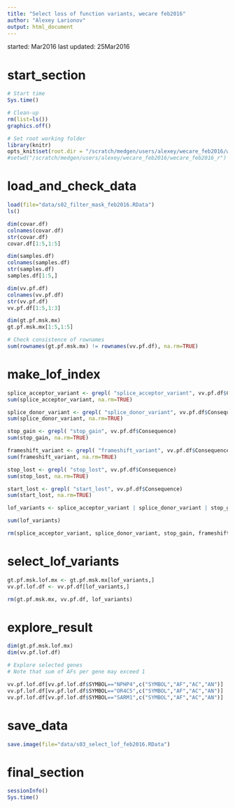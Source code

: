 ```yaml
---
title: "Select loss of function variants, wecare feb2016"
author: "Alexey Larionov"
output: html_document
---
```


started: Mar2016
last updated: 25Mar2016

# start_section

```r

# Start time
Sys.time()

# Clean-up
rm(list=ls())
graphics.off()

# Set root working folder
library(knitr)
opts_knit$set(root.dir = "/scratch/medgen/users/alexey/wecare_feb2016/wecare_feb2016_r")
#setwd("/scratch/medgen/users/alexey/wecare_feb2016/wecare_feb2016_r")

```

# load_and_check_data

```r

load(file="data/s02_filter_mask_feb2016.RData")
ls()

dim(covar.df)
colnames(covar.df)
str(covar.df)
covar.df[1:5,1:5]

dim(samples.df)
colnames(samples.df)
str(samples.df)
samples.df[1:5,]

dim(vv.pf.df)
colnames(vv.pf.df)
str(vv.pf.df)
vv.pf.df[1:5,1:3]

dim(gt.pf.msk.mx)
gt.pf.msk.mx[1:5,1:5]

# Check consistence of rownames
sum(rownames(gt.pf.msk.mx) != rownames(vv.pf.df), na.rm=TRUE)

```

# make_lof_index

```r

splice_acceptor_variant <- grepl( "splice_acceptor_variant", vv.pf.df$Consequence)
sum(splice_acceptor_variant, na.rm=TRUE)

splice_donor_variant <- grepl( "splice_donor_variant", vv.pf.df$Consequence)
sum(splice_donor_variant, na.rm=TRUE)

stop_gain <- grepl( "stop_gain", vv.pf.df$Consequence)
sum(stop_gain, na.rm=TRUE)

frameshift_variant <- grepl( "frameshift_variant", vv.pf.df$Consequence)
sum(frameshift_variant, na.rm=TRUE)

stop_lost <- grepl( "stop_lost", vv.pf.df$Consequence)
sum(stop_lost, na.rm=TRUE)

start_lost <- grepl( "start_lost", vv.pf.df$Consequence)
sum(start_lost, na.rm=TRUE)

lof_variants <- splice_acceptor_variant | splice_donor_variant | stop_gain | frameshift_variant | stop_lost | start_lost

sum(lof_variants)

rm(splice_acceptor_variant, splice_donor_variant, stop_gain, frameshift_variant, stop_lost, start_lost)

```

# select_lof_variants

```r

gt.pf.msk.lof.mx <- gt.pf.msk.mx[lof_variants,]
vv.pf.lof.df <- vv.pf.df[lof_variants,]

rm(gt.pf.msk.mx, vv.pf.df, lof_variants)

```

# explore_result

```r

dim(gt.pf.msk.lof.mx)
dim(vv.pf.lof.df)

# Explore selected genes 
# Note that sum of AFs per gene may exceed 1

vv.pf.lof.df[vv.pf.lof.df$SYMBOL=="NPHP4",c("SYMBOL","AF","AC","AN")]
vv.pf.lof.df[vv.pf.lof.df$SYMBOL=="OR4C5",c("SYMBOL","AF","AC","AN")]
vv.pf.lof.df[vv.pf.lof.df$SYMBOL=="SARM1",c("SYMBOL","AF","AC","AN")]

```

# save_data

```r

save.image(file="data/s03_select_lof_feb2016.RData")

```

# final_section

```r

sessionInfo()
Sys.time()

```
